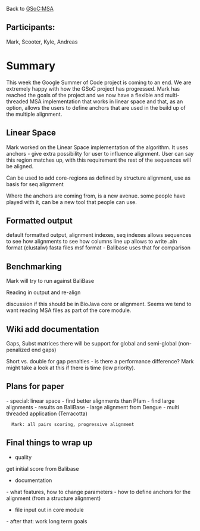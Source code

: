 Back to [[GSoC:MSA]]

==Participants:==
Mark, Scooter, Kyle, Andreas

=Summary=

This week the Google Summer of Code project is coming to an end. We are extremely happy with how the GSoC project has progressed. Mark has reached the goals of the project and we now have a flexible and multi-threaded MSA implementation that works in linear space and that, as an option, allows the users to define anchors that are used in the build up of the multiple alignment.


== Linear Space ==
Mark worked on the Linear Space implementation of the algorithm. It uses anchors - give extra possibility for user to influence alignment.
User can say this region matches up, with this requirement the rest of the sequences will be aligned.

Can be used to add core-regions as defined by structure alignment, use as basis for seq alignment

Where the anchors are coming from, is a new avenue. some people have played with it, can be a new tool that people can use.

== Formatted output ==
default formatted output, alignment indexes, seq indexes
allows sequences to see how alignments to see how columns line up
allows to write .aln format (clustalw)
fasta files
msf format - Balibase uses that for comparison

== Benchmarking ==

Mark will try to run against BaliBase


Reading in output and re-align

discussion if this should be in BioJava core or alignment. Seems we tend to want reading MSA files as part of the core module.

== Wiki add documentation ==

Gaps,
Subst matrices
there will be support for global and semi-global (non-penalized end gaps)

Short vs. double for gap penalties - is there a performance difference? Mark might take a look at this if there is time (low priority). 
 
== Plans for paper ==

- special: linear space
- find better alignments than Pfam
- find large alignments
- results on BaliBase
- large alignment from Dengue 
- multi threaded application (Terracotta)
   Mark: all pairs scoring, progressive alignment

== Final things to wrap up ==
* quality
get initial score from Balibase

* documentation
- what features, how to change parameters
- how to define anchors for the alignment (from a structure alignment)

* file input out in core module

- after that: work long term goals